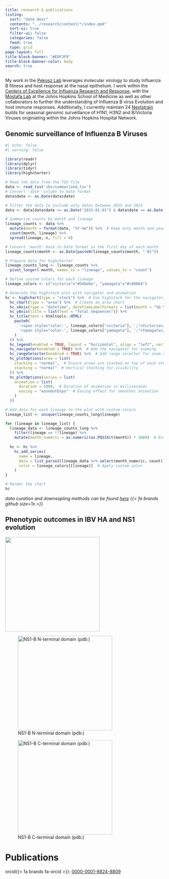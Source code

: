 ```yaml
---
title: research & publications
listing:
  sort: "date desc"
  contents: "../research/content/*/index.qmd"
  sort-ui: true
  filter-ui: false
  categories: false
  feed: true
  type: grid
page-layout: full
title-block-banner: "#EDF3F9"
title-block-banner-color: body
search: true
---
```


My work in the [Pekosz Lab](https://www.pekoszlab.com) leverages molecular virology to study Influenza B fitness and host response at the nasal epithelium. I work within the [Centers of Excellence for Influenza Research and Response](https://www.ceirr-network.org/), with the [Mostafa Lab](https://www.hopkinsmedicine.org/profiles/details/heba-mostafa) at the Johns Hopkins School of Medicine as well as other collaborators to further the understanding of Influenza B virus Evolution and host immune responses. Additionally, I currently maintain 24 [Nextstrain](https://nextstrain.org/groups/PekoszLab-Public) builds for seasonal genomic surveillance of H1N1, H3N2 and B/Victoria Viruses originiating within the Johns Hopkins Hospital Network. 

## Genomic surveillance of Influenza B Viruses

```r
#| echo: false
#| warning: false

library(readr)
library(dplyr)
library(tidyr)
library(highcharter)

# Read the data from the TSV file
data <- read_tsv('ibv/summarized.tsv')
# Convert 'date' column to Date format
data$date <- as.Date(data$date)

# Filter the data to include only dates between 2015 and 2023
data <- data[data$date >= as.Date("2015-01-01") & data$date <= as.Date("2023-12-31"), ]

# Summarize counts by month and lineage
lineage_counts <- data %>% 
  mutate(month = format(date, "%Y-%m")) %>%  # Keep only month and year in YYYY-MM format
  count(month, lineage) %>% 
  spread(lineage, n, fill = 0)

# Convert 'month' back to Date format as the first day of each month
lineage_counts$month <- as.Date(paste0(lineage_counts$month, "-01"))

# Prepare data for highcharter
lineage_counts_long <- lineage_counts %>%
  pivot_longer(-month, names_to = "lineage", values_to = "count")

# Define custom colors for each lineage
lineage_colors <- c("victoria"="#54bebe", "yamagata"="#c80064")

# Generate the highstock plot with navigator and animation
hc <- highchart(type = "stock") %>%  # Use highstock for the navigator/zoom feature
  hc_chart(type = "area") %>%  # Create an area chart
  hc_xAxis(type = "datetime", dateTimeLabelFormats = list(month = "%b %Y", year = "%Y")) %>%
  hc_yAxis(title = list(text = "Total Sequences")) %>%
  hc_title(text = htmltools::HTML(
    paste0(
      '<span style="color:', lineage_colors["victoria"], ';">Victoria</span> and ',
      '<span style="color:', lineage_colors["yamagata"], ';">Yamagata</span> Sequences deposited on GISAID'
    )
  )) %>%
  hc_legend(enabled = TRUE, layout = "horizontal", align = "left", verticalAlign = "top", x = 10, y = 10, itemStyle = list(fontSize = "14px")) %>%  # Position legend in top left corner
  hc_navigator(enabled = TRUE) %>%  # Add the navigator for zooming
  hc_rangeSelector(enabled = TRUE) %>%  # Add range selector for zoom control
  hc_plotOptions(area = list(
    stacking = "normal",  # Ensure areas are stacked on top of each other
    stacking = "normal"  # Vertical stacking for visibility
  )) %>%
  hc_plotOptions(series = list(
    animation = list(
      duration = 5000,  # Duration of animation in milliseconds
      easing = "easeOutExpo"  # Easing effect for smoother animation
    )
  ))

# Add data for each lineage to the plot with custom colors
lineage_list <- unique(lineage_counts_long$lineage)

for (lineage in lineage_list) {
  lineage_data <- lineage_counts_long %>%
    filter(lineage == !!lineage) %>%
    mutate(month_numeric = as.numeric(as.POSIXct(month)) * 1000)  # Ensure UNIX timestamp with correct month precision
  
  hc <- hc %>%
    hc_add_series(
      name = lineage, 
      data = list_parse2(lineage_data %>% select(month_numeric, count)),
      color = lineage_colors[[lineage]]  # Apply custom color
    )
}

# Render the chart
hc

```

_data curation and downsapling methods can be found [here](https://github.com/Pekosz-Lab/influenzabwolters) {{< fa brands github size=1x >}}_

## Phenotypic outcomes in IBV HA and NS1 evolution

::: {layout="[[1, 1,1] ]"}

![](ibv/4fmq.gif){width=300}

![NS1-B N-terminal domain (pdb:)](ibv/ntd.gif){width=300}

![NS1-B C-terminal domain (pdb:)](ibv/ctd.gif){width=300}

:::

# Publications

orcid{{< fa brands fa-orcid >}}: [0000-0001-8824-8809](https://orcid.org/0000-0001-8824-8809)